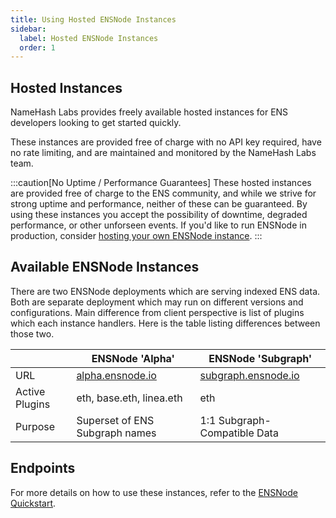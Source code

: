```yaml
---
title: Using Hosted ENSNode Instances
sidebar:
  label: Hosted ENSNode Instances
  order: 1
---
```


## Hosted Instances

NameHash Labs provides freely available hosted instances for ENS developers looking to get started quickly.

These instances are provided free of charge with no API key required, have no rate limiting, and are maintained and monitored by the NameHash Labs team.

:::caution[No Uptime / Performance Guarantees]
These hosted instances are provided free of charge to the ENS community, and while we strive for strong uptime and performance, neither of these can be guaranteed. By using these instances you accept the possibility of downtime, degraded performance, or other unforseen events. If you'd like to run ENSNode in production, consider [hosting your own ENSNode instance](/ensnode/deploying/).
:::

## Available ENSNode Instances

There are two ENSNode deployments which are serving indexed ENS data. Both are separate deployment which may run on different versions and configurations.
Main difference from client perspective is list of plugins which each instance handlers. Here is the table listing differences between those two.

|                | **ENSNode 'Alpha'**                          | **ENSNode 'Subgraph'**                             |
| -------------- | -------------------------------------------- | -------------------------------------------------- |
| URL            | [alpha.ensnode.io](https://alpha.ensnode.io) | [subgraph.ensnode.io](https://subgraph.ensnode.io) |
| Active Plugins | eth, base.eth, linea.eth                     | eth                                                |
| Purpose        | Superset of ENS Subgraph names               | 1:1 Subgraph-Compatible Data                       |

## Endpoints

For more details on how to use these instances, refer to the [ENSNode Quickstart](/ensnode/).
